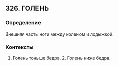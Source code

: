 ## 326. ГОЛЕНЬ
### Определение
Внешняя часть ноги между коленом и лодыжкой.

### Контексты
1. Голень тоньше бедра. 2. Голень ниже бедра.

